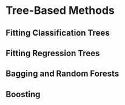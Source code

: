 # Tree-Based Methods

## Fitting Classification Trees

## Fitting Regression Trees

## Bagging and Random Forests

## Boosting
